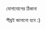 

<!-- import YAML from 'yamljs';
const authors = YAML.parse(authorData); -->

<SEO pageTitle="যোগাযোগ" pagePath="/contact/" />
<Box maxWidth={960} margin="0 auto" padding={{ xs: 3, sm: 4 }}>

<Text variant="h2" textAlign="center">
  যোগাযোগের ঠিকানা
</Text>
<Divider />

শীঘ্রই জানানো হবে :)

</Box>

